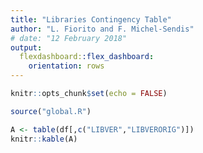 ```yaml
---
title: "Libraries Contingency Table"
author: "L. Fiorito and F. Michel-Sendis"
# date: "12 February 2018"
output: 
  flexdashboard::flex_dashboard:
    orientation: rows
---
```


```r
knitr::opts_chunk$set(echo = FALSE)
```

```r
source("global.R")
```

```r
A <- table(df[,c("LIBVER","LIBVERORIG")])
knitr::kable(A)
```

